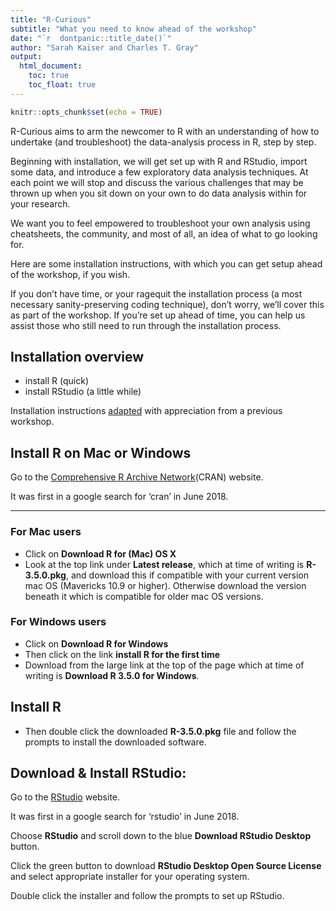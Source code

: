 ```yaml
---
title: "R-Curious"
subtitle: "What you need to know ahead of the workshop"
date: "`r  dontpanic::title_date()`"
author: "Sarah Kaiser and Charles T. Gray"
output: 
  html_document:
    toc: true
    toc_float: true
---
```


```r
knitr::opts_chunk$set(echo = TRUE)
```

R-Curious aims to arm the newcomer to R with an understanding of how to undertake (and troubleshoot) the data-analysis process in R, step by step.

Beginning with installation, we will get set up with R and RStudio, import some data, and introduce a few exploratory data analysis techniques. At each point we will stop and discuss the various challenges that may be thrown up when you sit down on your own to do data analysis within for your research.  

We want you to feel empowered to troubleshoot your own analysis using cheatsheets, the community, and most of all, an idea of what to go looking for. 

Here are some installation instructions, with which you can get setup ahead of the workshop, if you wish. 

If you don't have time, or your ragequit the installation process (a most necessary sanity-preserving coding technique), don't worry, we'll cover this as part of the workshop. If you're set up ahead of time, you can help us assist those who still need to run through the installation process. 

## Installation overview

- install R (quick) 
- install RStudio (a little while)

Installation instructions [adapted](https://github.com/rladies/meetup-presentations_london/blob/master/2016-04_Beginners_DropIn/April_DropIn.Rmd) with appreciation from a previous workshop. 

## Install R on Mac or Windows

Go to the [Comprehensive R Archive Network](https://cran.r-project.org/)(CRAN) website.

It was first in a google search for 'cran' in June 2018.

***

### For Mac users

- Click on **Download R for (Mac) OS X** 
- Look at the top link under **Latest release**, which at time of writing is **R-3.5.0.pkg**, and download this if compatible with your current version mac OS (Mavericks 10.9 or higher). Otherwise download the version beneath it which is compatible for older mac OS versions. 

### For Windows users

- Click on **Download R for Windows** 
- Then click on the link **install R for the first time** 
- Download from the large link at the top of the page which at time of writing is **Download R 3.5.0 for Windows**. 

## Install R

- Then double click the downloaded **R-3.5.0.pkg** file and follow the prompts to install the downloaded software.

## Download & Install RStudio:

Go to the [RStudio](https://www.rstudio.com/) website.  

It was first in a google search for 'rstudio' in June 2018.

Choose **RStudio** and scroll down to the blue **Download RStudio Desktop** button. 

Click the green button to download **RStudio Desktop Open Source License** and select appropriate installer for your operating system.

Double click the installer and follow the prompts to set up RStudio. 
